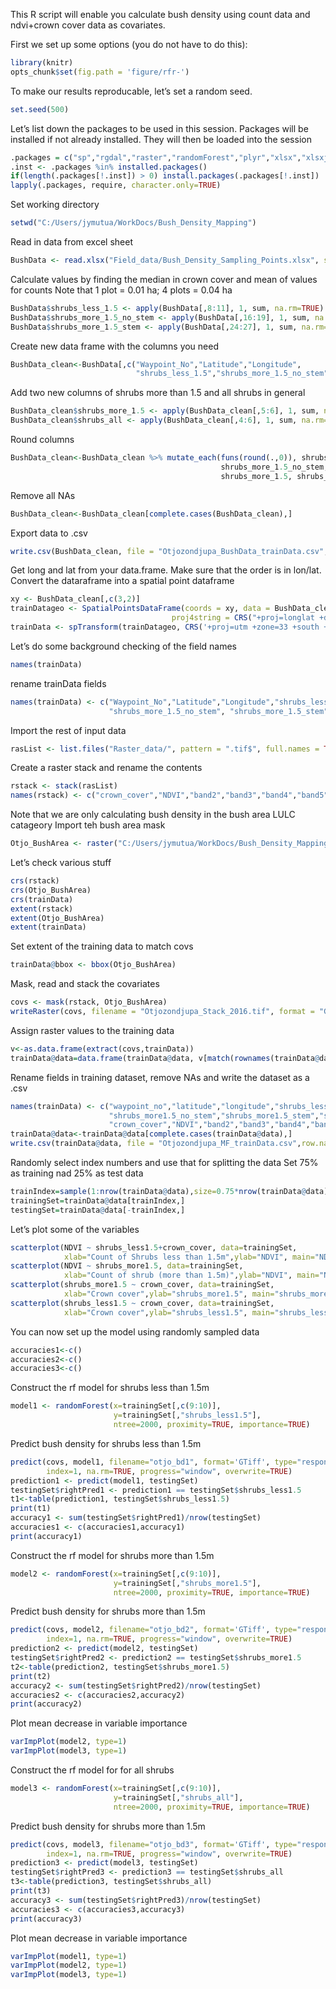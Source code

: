 This R script will enable you calculate bush density using count data and ndvi+crown cover data as covariates.

First we set up some options (you do not have to do this):

```r
library(knitr)
opts_chunk$set(fig.path = 'figure/rfr-')
```

To make our results reproducable, let's set a random seed.

```r
set.seed(500)
```

Let's list down the packages to be used in this session. Packages will be installed if not already installed.
They will then be loaded into the session

```r
.packages = c("sp","rgdal","raster","randomForest","plyr","xlsx","xlsxjars","dplyr","caret","car")
.inst <- .packages %in% installed.packages()
if(length(.packages[!.inst]) > 0) install.packages(.packages[!.inst])
lapply(.packages, require, character.only=TRUE)
```

Set working directory
```r
setwd("C:/Users/jymutua/WorkDocs/Bush_Density_Mapping")
```

Read in data from excel sheet
```r
BushData <- read.xlsx("Field_data/Bush_Density_Sampling_Points.xlsx", sheetName = "BushDensity", header=TRUE)
```

Calculate values by finding the median in crown cover and mean of values for counts
Note that 1 plot = 0.01 ha; 4 plots = 0.04 ha
```r
BushData$shrubs_less_1.5 <- apply(BushData[,8:11], 1, sum, na.rm=TRUE)
BushData$shrubs_more_1.5_no_stem <- apply(BushData[,16:19], 1, sum, na.rm=TRUE)
BushData$shrubs_more_1.5_stem <- apply(BushData[,24:27], 1, sum, na.rm=TRUE)
```

Create new data frame with the columns you need
```r
BushData_clean<-BushData[,c("Waypoint_No","Latitude","Longitude",
                            "shrubs_less_1.5","shrubs_more_1.5_no_stem","shrubs_more_1.5_stem")]
```

Add two new columns of shrubs more than 1.5 and all shrubs in general
```r
BushData_clean$shrubs_more_1.5 <- apply(BushData_clean[,5:6], 1, sum, na.rm=TRUE)
BushData_clean$shrubs_all <- apply(BushData_clean[,4:6], 1, sum, na.rm=TRUE)
```

Round columns
```r
BushData_clean<-BushData_clean %>% mutate_each(funs(round(.,0)), shrubs_less_1.5, 
                                               shrubs_more_1.5_no_stem, shrubs_more_1.5_stem, 
                                               shrubs_more_1.5, shrubs_all)
```

Remove all NAs
```r
BushData_clean<-BushData_clean[complete.cases(BushData_clean),]
```

Export data to .csv
```r
write.csv(BushData_clean, file = "Otjozondjupa_BushData_trainData.csv",row.names=FALSE)
```

Get long and lat from your data.frame. Make sure that the order is in lon/lat.
Convert the dataraframe into a spatial point dataframe
```r
xy <- BushData_clean[,c(3,2)]
trainDatageo <- SpatialPointsDataFrame(coords = xy, data = BushData_clean,
                                    proj4string = CRS("+proj=longlat +datum=WGS84"))
trainData <- spTransform(trainDatageo, CRS('+proj=utm +zone=33 +south +datum=WGS84'))
```

Let's do some background checking of the field names
```r
names(trainData)
```
rename trainData fields
```r
names(trainData) <- c("Waypoint_No","Latitude","Longitude","shrubs_less_1.5",
                      "shrubs_more_1.5_no_stem", "shrubs_more_1.5_stem", "shrubs_more_1.5", "shrubs_all")
```

Import the rest of input data
```r
rasList <- list.files("Raster_data/", pattern = ".tif$", full.names = TRUE)
```

Create a raster stack and rename the contents
```r
rstack <- stack(rasList)
names(rstack) <- c("crown_cover","NDVI","band2","band3","band4","band5","band6","band7")
```

Note that we are only calculating bush density in the bush area LULC catageory
Import teh bush area mask
```r
Otjo_BushArea <- raster("C:/Users/jymutua/WorkDocs/Bush_Density_Mapping/Raster_data/Other_data/Otjozondjupa_BushArea_2016.tif")
```

Let's check various stuff
```r
crs(rstack)
crs(Otjo_BushArea)
crs(trainData)
extent(rstack)
extent(Otjo_BushArea)
extent(trainData)
```

Set extent of the training data to match covs
```r
trainData@bbox <- bbox(Otjo_BushArea)
```
Mask, read and stack the covariates
```r
covs <- mask(rstack, Otjo_BushArea)
writeRaster(covs, filename = "Otjozondjupa_Stack_2016.tif", format = "GTiff", overwrite = TRUE)
```

Assign raster values to the training data
```r
v<-as.data.frame(extract(covs,trainData))
trainData@data=data.frame(trainData@data, v[match(rownames(trainData@data),rownames(v)),])
```

Rename fields in training dataset, remove NAs and write the dataset as a .csv
```r
names(trainData) <- c("waypoint_no","latitude","longitude","shrubs_less1.5",
                      "shrubs_more1.5_no_stem","shrubs_more1.5_stem","shrubs_more1.5", "shrubs_all",
                      "crown_cover","NDVI","band2","band3","band4","band5","band6","band7")
trainData@data<-trainData@data[complete.cases(trainData@data),]
write.csv(trainData@data, file = "Otjozondjupa_MF_trainData.csv",row.names=FALSE)
````

Randomly select index numbers and use that for splitting the data
Set 75% as training nad 25% as test data
```r
trainIndex=sample(1:nrow(trainData@data),size=0.75*nrow(trainData@data))
trainingSet=trainData@data[trainIndex,]
testingSet=trainData@data[-trainIndex,]
```

Let's plot  some of the variables
```r
scatterplot(NDVI ~ shrubs_less1.5+crown_cover, data=trainingSet, 
            xlab="Count of Shrubs less than 1.5m",ylab="NDVI", main="NDVI versus Count of Shrubs (less than 1.5m)")
scatterplot(NDVI ~ shrubs_more1.5, data=trainingSet, 
            xlab="Count of shrub (more than 1.5m)",ylab="NDVI", main="NDVI versus Count of shrub (more than 1.5m)")
scatterplot(shrubs_more1.5 ~ crown_cover, data=trainingSet, 
            xlab="Crown cover",ylab="shrubs_more1.5", main="shrubs_more1.5 versus Crown cover")
scatterplot(shrubs_less1.5 ~ crown_cover, data=trainingSet, 
            xlab="Crown cover",ylab="shrubs_less1.5", main="shrubs_less1.5 versus Crown cover")
```

You can now set up the model using randomly sampled data
```r
accuracies1<-c()
accuracies2<-c()
accuracies3<-c()
```
Construct the rf model for shrubs less than 1.5m
```r
model1 <- randomForest(x=trainingSet[,c(9:10)],
                       y=trainingSet[,"shrubs_less1.5"], 
                       ntree=2000, proximity=TRUE, importance=TRUE)
```

Predict bush density for shrubs less than 1.5m
```r
predict(covs, model1, filename="otjo_bd1", format='GTiff', type="response", 
        index=1, na.rm=TRUE, progress="window", overwrite=TRUE)
prediction1 <- predict(model1, testingSet)
testingSet$rightPred1 <- prediction1 == testingSet$shrubs_less1.5
t1<-table(prediction1, testingSet$shrubs_less1.5)
print(t1)
accuracy1 <- sum(testingSet$rightPred1)/nrow(testingSet)
accuracies1 <- c(accuracies1,accuracy1)
print(accuracy1)
```

Construct the rf model for shrubs more than 1.5m
```r
model2 <- randomForest(x=trainingSet[,c(9:10)],
                       y=trainingSet[,"shrubs_more1.5"], 
                       ntree=2000, proximity=TRUE, importance=TRUE)
```

Predict bush density for shrubs more than 1.5m
```r
predict(covs, model2, filename="otjo_bd2", format='GTiff', type="response", 
        index=1, na.rm=TRUE, progress="window", overwrite=TRUE)
prediction2 <- predict(model2, testingSet)
testingSet$rightPred2 <- prediction2 == testingSet$shrubs_more1.5
t2<-table(prediction2, testingSet$shrubs_more1.5)
print(t2)
accuracy2 <- sum(testingSet$rightPred2)/nrow(testingSet)
accuracies2 <- c(accuracies2,accuracy2)
print(accuracy2)
```

Plot mean decrease in variable importance
```r
varImpPlot(model2, type=1)
varImpPlot(model3, type=1)
```

Construct the rf model for for all shrubs
```r
model3 <- randomForest(x=trainingSet[,c(9:10)],
                       y=trainingSet[,"shrubs_all"], 
                       ntree=2000, proximity=TRUE, importance=TRUE)
```

Predict bush density for shrubs more than 1.5m
```r
predict(covs, model3, filename="otjo_bd3", format='GTiff', type="response", 
        index=1, na.rm=TRUE, progress="window", overwrite=TRUE)
prediction3 <- predict(model3, testingSet)
testingSet$rightPred3 <- prediction3 == testingSet$shrubs_all
t3<-table(prediction3, testingSet$shrubs_all)
print(t3)
accuracy3 <- sum(testingSet$rightPred3)/nrow(testingSet)
accuracies3 <- c(accuracies3,accuracy3)
print(accuracy3)
```

Plot mean decrease in variable importance
```r
varImpPlot(model1, type=1)
varImpPlot(model2, type=1)
varImpPlot(model3, type=1)
```
